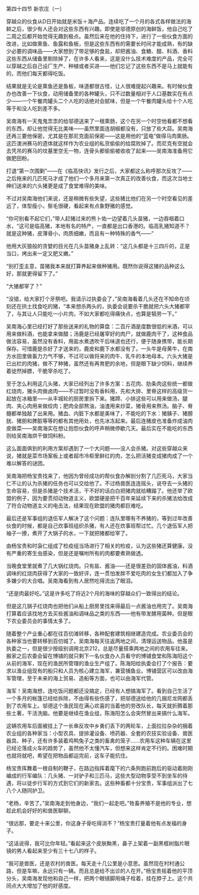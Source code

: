 

第四十四节 新农庄（一）

穿越众的伙食从D日开始就是米饭＋海产品。连续吃了一个月的各式各样做法的海鲜之后，很少有人还会对这些东西有兴趣。即使是邬德原创的海鲜饭，他自己吃了二周之后都开始觉得无趣到极点。虽然后来在他的住持下，进行了一些伙食方面的改进，比如做熏鱼、鱼露和鱼板，但是这些东西有的需要长时间才能成熟，有的缺少必要的调味品――大家想到了带足够的食盐，却把酱油、食糖、醋、料酒、香料这些东西从储备里剔除掉了，在许多人看来，这是没什么技术难度的产品，完全可以穿越之后自己设厂生产、种植或者买进――他们忘记了这些东西不是马上就能有的，而他们每天都得吃饭。

结果就是无论是熏鱼还是鱼板，味道都很古怪，让人很难提起兴趣来。有时候伙食办也改善一下伙食，动用储备里的各种罐头，只不过数量相对于人口基数实在有点少――一个午餐肉罐头二个人吃的话绝对会腻味，但是一个午餐肉罐头给十个人吃等于和没人吃到差不多。

吴南海有一天鬼鬼祟祟的给邬德送来了一根熏肠，这个在另一个时空他看都不想看的东西，却让他觉得无比美味――虽然里面连胡椒都没有，只放了些大蒜。吴南海还再三要他保密，尤其是在那尼克面前保密――这是用他的“蓝电”做得马肉熏肠。这匹澳洲赛马的遗体就这样作为农业组的私货偷偷的给腐败掉了。而尼克有空就会去凭吊的赛马的坟墓里空无一物，连骨头都偷偷被收收了起来――吴南海准备用它做肥田粉。

打退“第一次围剿”――在《临高快讯》发行之后，大家都这么称呼那次反攻了――之后拖来的几匹死马才成了他们一个多月来第一次真正的改善伙食，而这次当地士绅们送来的六头猪更是成了食堂难得的美味。

不过对吴南海他们来说，还是稍微有些失望，这些猪比他们在另一个时空看见的差远了，体型瘦小，鬃毛很硬，看起来有点象野猪的感觉。

“你可别看不起它们，”带人赶猪过来的熊卜佑一边望着几头苗猪，一边吞咽着口水，“这可是临高猪，本地有名的特产，一直都是出口香港的。临高乳猪知道不？就是这种猪，皮薄骨小，肉质细嫩，而且有一种特殊的香气――”

他用大灰狼般的贪婪的目光在几头苗猪身上乱转：“这几头都是十三四斤的，正是当口，烤出来一定又肥又嫩。”

“别打歪主意，苗猪我本来就打算养起来做种猪用。既然你说得这猪的品种这么好，那就更得留下了。”

“大猪都宰了？”

“没错，给大家打个牙祭吧。我请示过执委会了，”吴南海看着几头还在不知命在顷刻还在拱土找食吃的猪，“本来想杀两头的，执委会说要杀干脆就把六头大猪都宰了，与其让人只能吃一小片肉，不如大家都吃得痛快点，也算是犒劳一下。”

吴南海心里已经打好了那些送来的礼物的算盘：二百斤酒是度数很低的米酒，可以用来做料酒，也能拿来做醋；汤鹿是已经屠宰好的肉尸，就做鹿肉干了，这种食品做法容易，虽然没有香料，用盐水煮透吹干后味道也还行，便于随身携带，能长期保存。可惜鹿是杀好了才送来的，鹿皮和鹿下水都没有了。一头牛是母黄牛，在南方水田里做畜力力气不够，不过可以做将来的肉牛、乳牛的本地母本。六头大猪是已出栏的肉猪，做不了种猪，虽然还有再育肥的余地，但是眼下缺少饲料，继续养着徒然掉膘，干脆宰杀吃了。

至于怎么利用这几头猪，大家已经列出了许多方案：五花肉、肋条肉这些统一都做红烧肉，猪头肉做卤肉――不过暂时没有香料用，先和大排、里脊这样的高级货一起放在冰箱里――从丰城轮的厨房里拆下来。猪蹄、小排这些可以用来做汤，腿肉、夹心肉用来做绞肉；肥肉全部熬油，油渣用来炒菜，猪骨用来熬汤。脑子、脊髓都单独敲了出来用。猪血、内脏下水都是美味了，不能吃的下水：猪胰子、猪膀胱、猪胆和脾脏等等的都有其他用处，也先冰冻起来。最后连猪皮也准备炸成油肉皮做菜――吴南海实在想让抱怨伙食的呼声稍微停歇几天。最后实在不能吃的东西则给吴南海烘干做饲料粉。

这么面面俱到的利用方案却遇到了一个大问题――没人会杀猪。对这些穿越众来说，猪就是菜市场案板上或者超市冷柜里鲜红的肉，怎么把活猪变成猪肉成了一个难以解答的谜团。

吴南海把杨宝贵找来了，他因为曾经成功的帮伙食办解剖分割了几匹死马，大家当仁不让的认为杀猪的任务也可以交给他了。不过杨兽医连连摇头，说夺去一头猪的生命容易，但是杀猪是个技术活，干不好的话白白把猪肉就给糟蹋了。他还举了欧盟的例子，因为要贯彻动物道主义，欧盟硬是把千百年来延续下来的杀猪法给改成了符合动物道主义的电击法，结果现在欧盟的猪肉都巨难吃。

最后还是军事组的退伍军人解决了这个问题：连队里哪有不养猪的，等到过年改善伙食的时候，都是自己炊事班组织杀猪，有人还在炊事班帮过忙。几个退伍军人把袖子一撩，煮开了大锅子的水，一下就把猪都给宰了。

由杨宝贵和时袅仁组成了检疫组当场进行了相关的检疫，认为这些猪还算健康。没有严重的寄生虫感染，但是还是嘱咐所有的肉都要煮熟做透。

当晚食堂里就煮了几大锅红烧肉。只有盐、酱油――还是很差劲的固体酱油，料酒调味的红烧肉获得了大家的一致好评，连一贯怕发胖不爱吃肉的女生们都加入了争多嫌少的大合唱。吴南海看到有人居然吃得流出了眼泪。

“还是肉最好吃。”这是许多吃了将近2个月的海味的穿越众们一致得出的结论。

但是这几锅子红烧肉也把他们从船上厨房里找来得最后一点酱油也用完了。吴南海打算着应该找地方去买些酱油和调味品之类的东西――他有带发酵用菌种。但是眼下农业委员会的事情太多了。

随着整个产业重心都在往百仞滩转移，各种配套建筑相继建造完成。农业委员会的各种家当也要转移到百仞城了。吴南海每天往返两地之间，清理运送物品。他虽是执委之一，但是很少按级别调用北京212，总是尽量搭乘两地之间的农用车往来。搬家之后农委会留在博铺的就只剩下一名伙食办人员看守的博铺食堂和陈海阳这个从前的海军，现在的渔民所管理的渔业生产组了。陈海阳给执委会打了个报告：要求以渔业组现有的船只和人员为核心建立海军，兼营捕鱼业。博铺营区可以改由海军管理，至于未来的海上贸易、造船等方面，也可以由海军代管。

海军！吴南海想，连吃饭问题都还没搞定，已经有人想搞海军了。看到自己生活了一个多月的帐篷已经给拆除，不由得有些伤感了，把邬德送给他的几捆尼龙网都丢到了农用车上。邬德这个渔民现在满心欢喜的当着他的劳改队长，每天就折腾着那些土著，干活洗脑。他要是继续在渔业组，陈海阳怎么会突然冒出来搞什么海军。

这辆农用车后面被挂上了一长串反攻中乡勇们丢下的两轮车，上面拉拉杂杂的捆着农业组的各种家当：小型农具、提排灌设备、喷药器、全套的农技实验设备、兽医器具、种子，还有许多装着鸡鸭兔子之类的畜禽的笼子……农用车这种车辆在这里已经沦落成火车的趋势了，虽然他不太懂汽车，但想来这样肯定不行的。困难时期也就将就吧，希望在把物品都运完前，这车子能抗住。

杨宝贵挥舞着一根自制的鞭子，在路边指挥着麾下的六条狗跑前跑后的驱动着刚刚编成的行军编队：几头猪、一对驴子和三匹马，这些大型动物享受不到坐车的待遇，将以徒步行军的方式到它们的新家去。这些种畜都十分宝贵，军事组派出了七八个人随同护卫。

“老杨，辛苦了。”吴南海走到他身边，“我们一起走吧。”牲畜养殖不是他的专业，想趁此机会好好的和兽医聊聊。

“很远那，要走十来公里，你这身子骨吃得消不？”杨宝贵打量着他有点发福的身子。

“这话说得，我可比你年轻。”看起来这个皮肤黝黑，鼻子上架着一副黑框树脂片眼镜的男人看起来至少有三十七八的样子。

“我可是兽医，还是农村的兽医。每天走十几公里是小意思。虽然现在村村通公路，但是车嘛，永远只有一辆。而且总是给不出诊的人在开。”杨宝贵摇着他的平顶分头，吴南海发现他和自己一样，把两个眼镜脚用绳子栓着，挂在脖子上。这个共同点大大增加了他的好感度。

